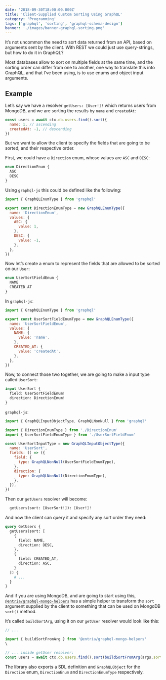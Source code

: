```yaml
---
date: '2018-09-30T18:00:00.000Z'
title: 'Client-Supplied Custom Sorting Using GraphQL'
category: 'Programming'
tags: ['graphql', 'sorting', 'graphql-schema-design']
banner: './images/banner-graphql-sorting.png'
---
```


<!-- This was originally posted to: https://itnext.io/client-supplied-custom-sorting-using-graphql-54e4b87f6011 -->

It’s not uncommon the need to sort data returned from an API, based on arguments sent by the client. With REST we could just use query-strings, but how to do it in GraphQL?

Most databases allow to sort on multiple fields at the same time, and the sorting order can differ from one to another, one way to translate this into GraphQL, and that I’ve been using, is to use enums and object input arguments.

## Example

Let’s say we have a resolver `getUsers: [User!]!` which returns users from MongoDB, and we are sorting the results by `name` and `createdAt`:

```js
const users = await ctx.db.users.find().sort({
  name: 1, // ascending
  createdAt: -1, // descending
})
```

But we want to allow the client to specify the fields that are going to be sorted, and their respective order.

First, we could have a `Direction` enum, whose values are `ASC` and `DESC`:

```graphql
enum DirectionEnum {
  ASC
  DESC
}
```

Using `graphql-js` this could be defined like the following:

```js
import { GraphQLEnumType } from 'graphql'

export const DirectionEnumType = new GraphQLEnumType({
  name: 'DirectionEnum',
  values: {
    ASC: {
      value: 1,
    },
    DESC: {
      value: -1,
    },
  },
})
```

Now let’s create a enum to represent the fields that are allowed to be sorted on our `User`:

```graphql
enum UserSortFieldEnum {
  NAME
  CREATED_AT
}
```

In `graphql-js`:

```js
import { GraphQLEnumType } from 'graphql'

export const UserSortFieldEnumType = new GraphQLEnumType({
  name: 'UserSortFieldEnum',
  values: {
    NAME: {
      value: 'name',
    },
    CREATED_AT: {
      value: 'createdAt',
    },
  },
})
```

Now, to connect those two together, we are going to make a input type called `UserSort`:

```graphql
input UserSort {
  field: UserSortFieldEnum!
  direction: DirectionEnum!
}
```

`graphql-js`:

```js
import { GraphQLInputObjectType, GraphQLNonNull } from 'graphql'

import { DirectionEnumType } from './DirectionEnum'
import { UserSortFieldEnumType } from './UserSortFieldEnum'

const UserSortInputType = new GraphQLInputObjectType({
  name: 'UserSort',
  fields: () => ({
    field: {
      type: GraphQLNonNull(UserSortFieldEnumType),
    },
    direction: {
      type: GraphQLNonNull(DirectionEnumType),
    },
  }),
})
```

Then our `getUsers` resolver will become:

```graphql
  getUsers(sort: [UserSort!]): [User!]!
```

And now the client can query it and specify any sort order they need:

```graphql
query GetUsers {
  getUsers(sort: [
    {
      field: NAME,
      direction: DESC,
    },
    {
      field: CREATED_AT,
      direction: ASC,
    }
  ]) {
    # ...
  }
}
```

And if you are using MongoDB, and are going to start using this, [`@entria/graphql-mongo-helpers`](https://github.com/entria/graphql-mongo-helpers) has a simple helper to transform the `sort` argument supplied by the client to something that can be used on MongoDB `sort()` method.

It’s called `buildSortArg`, using it on our `getUser` resolver would look like this:

```js
// ...

import { buildSortFromArg } from '@entria/graphql-mongo-helpers'
\

// ... inside getUser resolver:
const users = await ctx.db.users.find().sort(buildSortFromArg(args.sort))
```

The library also exports a SDL definition and `GraphQLObject` for the `Direction` enum, `DirectionEnum` and `DirectionEnumType` respectively.
